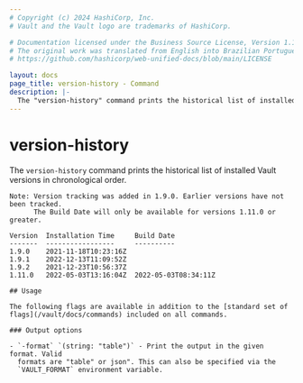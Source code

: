 ```yaml
---
# Copyright (c) 2024 HashiCorp, Inc.
# Vault and the Vault logo are trademarks of HashiCorp.

# Documentation licensed under the Business Source License, Version 1.1.
# The original work was translated from English into Brazilian Portuguese.
# https://github.com/hashicorp/web-unified-docs/blob/main/LICENSE

layout: docs
page_title: version-history - Command
description: |-
  The "version-history" command prints the historical list of installed Vault versions in chronological order.
---
```


# version-history

The `version-history` command prints the historical list of installed Vault versions in chronological order.

```shell-session
Note: Version tracking was added in 1.9.0. Earlier versions have not been tracked.
      The Build Date will only be available for versions 1.11.0 or greater.

Version  Installation Time     Build Date
-------  -----------------     ----------
1.9.0    2021-11-18T10:23:16Z
1.9.1    2022-12-13T11:09:52Z
1.9.2    2021-12-23T10:56:37Z
1.11.0   2022-05-03T13:16:04Z  2022-05-03T08:34:11Z

## Usage

The following flags are available in addition to the [standard set of
flags](/vault/docs/commands) included on all commands.

### Output options

- `-format` `(string: "table")` - Print the output in the given format. Valid
  formats are "table" or json". This can also be specified via the
  `VAULT_FORMAT` environment variable.
